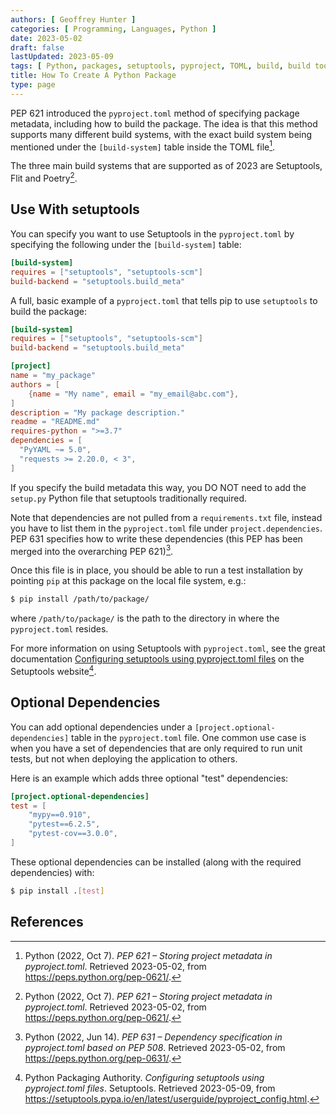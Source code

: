 ```yaml
---
authors: [ Geoffrey Hunter ]
categories: [ Programming, Languages, Python ]
date: 2023-05-02
draft: false
lastUpdated: 2023-05-09
tags: [ Python, packages, setuptools, pyproject, TOML, build, build tools, dependencies, Setuptools, Flit, Poetry, packaging, modules ]
title: How To Create A Python Package
type: page
---
```



PEP 621 introduced the `pyproject.toml` method of specifying package metadata, including how to build the package. The idea is that this method supports many different build systems, with the exact build system being mentioned under the `[build-system]` table inside the TOML file[^bib-python-pep-621].

The three main build systems that are supported as of 2023 are Setuptools, Flit and Poetry[^bib-python-pep-621].

## Use With setuptools

You can specify you want to use Setuptools in the `pyproject.toml` by specifying the following under the `[build-system]` table:

```toml
[build-system]
requires = ["setuptools", "setuptools-scm"]
build-backend = "setuptools.build_meta"
```

A full, basic example of a `pyproject.toml` that tells pip to use `setuptools` to build the package:

```toml
[build-system]
requires = ["setuptools", "setuptools-scm"]
build-backend = "setuptools.build_meta"

[project]
name = "my_package"
authors = [
    {name = "My name", email = "my_email@abc.com"},
]
description = "My package description."
readme = "README.md"
requires-python = ">=3.7"
dependencies = [
  "PyYAML ~= 5.0",
  "requests >= 2.20.0, < 3",
]
```

If you specify the build metadata this way, you DO NOT need to add the `setup.py` Python file that setuptools traditionally required.

Note that dependencies are not pulled from a `requirements.txt` file, instead you have to list them in the `pyproject.toml` file under `project.dependencies`. PEP 631 specifies how to write these dependencies (this PEP has been merged into the overarching PEP 621)[^bib-python-pep-631].

Once this file is in place, you should be able to run a test installation by pointing `pip` at this package on the local file system, e.g.:

```bash
$ pip install /path/to/package/
```

where `/path/to/package/` is the path to the directory in where the `pyproject.toml` resides.

For more information on using Setuptools with `pyproject.toml`, see the great documentation [Configuring setuptools using pyproject.toml files](https://setuptools.pypa.io/en/latest/userguide/pyproject_config.html) on the Setuptools website[^bib-setuptools-config-pyproject-toml].

## Optional Dependencies

You can add optional dependencies under a `[project.optional-dependencies]` table in the `pyproject.toml` file. One common use case is when you have a set of dependencies that are only required to run unit tests, but not when deploying the application to others.

Here is an example which adds three optional "test" dependencies:

```toml
[project.optional-dependencies]
test = [
    "mypy==0.910",
    "pytest==6.2.5",
    "pytest-cov==3.0.0",
]
```

These optional dependencies can be installed (along with the required dependencies) with:

```bash
$ pip install .[test]
```

## References

[^bib-python-pep-631]: Python (2022, Jun 14). _PEP 631 – Dependency specification in pyproject.toml based on PEP 508_. Retrieved 2023-05-02, from https://peps.python.org/pep-0631/.
[^bib-python-pep-621]: Python (2022, Oct 7). _PEP 621 – Storing project metadata in pyproject.toml_. Retrieved 2023-05-02, from https://peps.python.org/pep-0621/.
[^bib-setuptools-config-pyproject-toml]: Python Packaging Authority. _Configuring setuptools using pyproject.toml files_. Setuptools. Retrieved 2023-05-09, from https://setuptools.pypa.io/en/latest/userguide/pyproject_config.html.
